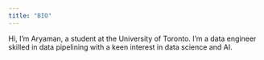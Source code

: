 ```yaml
---
title: "BIO"
---
```


Hi, I'm Aryaman, a student at the University of Toronto. I'm a data engineer skilled in data pipelining with a keen interest in data science and AI.
